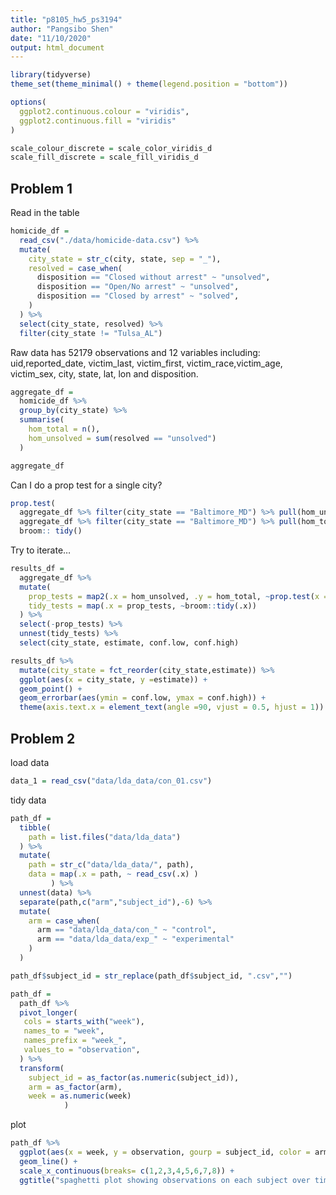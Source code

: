 ```yaml
---
title: "p8105_hw5_ps3194"
author: "Pangsibo Shen"
date: "11/10/2020"
output: html_document
---
```



```r
library(tidyverse)
theme_set(theme_minimal() + theme(legend.position = "bottom"))

options(
  ggplot2.continuous.colour = "viridis",
  ggplot2.continuous.fill = "viridis"
)

scale_colour_discrete = scale_color_viridis_d
scale_fill_discrete = scale_fill_viridis_d
```

## Problem 1

Read in the table

```r
homicide_df =
  read_csv("./data/homicide-data.csv") %>%
  mutate(
    city_state = str_c(city, state, sep = "_"),
    resolved = case_when(
      disposition == "Closed without arrest" ~ "unsolved",
      disposition == "Open/No arrest" ~ "unsolved",
      disposition == "Closed by arrest" ~ "solved",
    )
  ) %>%
  select(city_state, resolved) %>%
  filter(city_state != "Tulsa_AL")
```
Raw data has 52179 observations and 12 variables including: uid,reported_date, victim_last, victim_first, victim_race,victim_age, victim_sex, city, state, lat, lon and disposition. 

```r
aggregate_df =
  homicide_df %>%
  group_by(city_state) %>%
  summarise(
    hom_total = n(),
    hom_unsolved = sum(resolved == "unsolved")
  )

aggregate_df
```
Can I do a prop test for a single city?

```r
prop.test(
  aggregate_df %>% filter(city_state == "Baltimore_MD") %>% pull(hom_unsolved),
  aggregate_df %>% filter(city_state == "Baltimore_MD") %>% pull(hom_total)) %>%
  broom:: tidy()
```

Try to iterate...

```r
results_df = 
  aggregate_df %>%
  mutate(
    prop_tests = map2(.x = hom_unsolved, .y = hom_total, ~prop.test(x = .x, n = .y)),
    tidy_tests = map(.x = prop_tests, ~broom::tidy(.x))
  ) %>%
  select(-prop_tests) %>%
  unnest(tidy_tests) %>%
  select(city_state, estimate, conf.low, conf.high)
```

```r
results_df %>%
  mutate(city_state = fct_reorder(city_state,estimate)) %>%
  ggplot(aes(x = city_state, y =estimate)) +
  geom_point() +
  geom_errorbar(aes(ymin = conf.low, ymax = conf.high)) +
  theme(axis.text.x = element_text(angle =90, vjust = 0.5, hjust = 1))
```

## Problem 2
load data
```r
data_1 = read_csv("data/lda_data/con_01.csv")
```
tidy data
```r
path_df = 
  tibble(
    path = list.files("data/lda_data")
  ) %>%
  mutate(
    path = str_c("data/lda_data/", path),
    data = map(.x = path, ~ read_csv(.x) )
         ) %>%
  unnest(data) %>%
  separate(path,c("arm","subject_id"),-6) %>%
  mutate(
    arm = case_when(
      arm == "data/lda_data/con_" ~ "control",
      arm == "data/lda_data/exp_" ~ "experimental"
    )
  )

path_df$subject_id = str_replace(path_df$subject_id, ".csv","")

path_df = 
  path_df %>%
  pivot_longer(
   cols = starts_with("week"),
   names_to = "week",
   names_prefix = "week_",
   values_to = "observation",
  ) %>%
  transform(
    subject_id = as_factor(as.numeric(subject_id)),
    arm = as_factor(arm),
    week = as.numeric(week)
            )
```

plot
```r
path_df %>%
  ggplot(aes(x = week, y = observation, gourp = subject_id, color = arm)) +
  geom_line() +
  scale_x_continuous(breaks= c(1,2,3,4,5,6,7,8)) +
  ggtitle("spaghetti plot showing observations on each subject over time")
```




